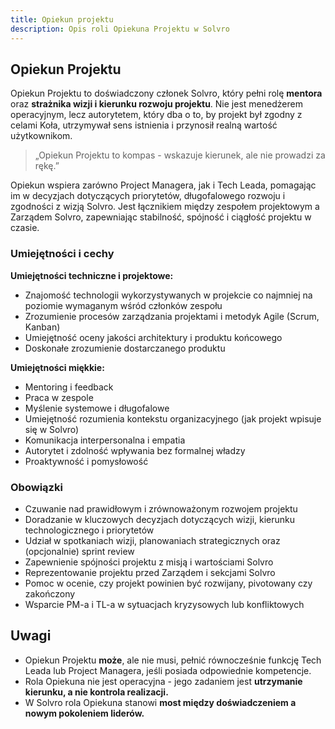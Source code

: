 ```yaml
---
title: Opiekun projektu
description: Opis roli Opiekuna Projektu w Solvro
---
```


## Opiekun Projektu

Opiekun Projektu to doświadczony członek Solvro, który pełni rolę **mentora** oraz **strażnika wizji i kierunku rozwoju projektu**.
Nie jest menedżerem operacyjnym, lecz autorytetem, który dba o to, by projekt był zgodny z celami Koła, utrzymywał sens istnienia i przynosił realną wartość użytkownikom.

> „Opiekun Projektu to kompas - wskazuje kierunek, ale nie prowadzi za rękę.”

Opiekun wspiera zarówno Project Managera, jak i Tech Leada, pomagając im w decyzjach dotyczących priorytetów, długofalowego rozwoju i zgodności z wizją Solvro.
Jest łącznikiem między zespołem projektowym a Zarządem Solvro, zapewniając stabilność, spójność i ciągłość projektu w czasie.

### Umiejętności i cechy

**Umiejętności techniczne i projektowe:**

- Znajomość technologii wykorzystywanych w projekcie co najmniej na poziomie wymaganym wśród członków zespołu
- Zrozumienie procesów zarządzania projektami i metodyk Agile (Scrum, Kanban)
- Umiejętność oceny jakości architektury i produktu końcowego
- Doskonałe zrozumienie dostarczanego produktu

**Umiejętności miękkie:**

- Mentoring i feedback
- Praca w zespole
- Myślenie systemowe i długofalowe
- Umiejętność rozumienia kontekstu organizacyjnego (jak projekt wpisuje się w Solvro)
- Komunikacja interpersonalna i empatia
- Autorytet i zdolność wpływania bez formalnej władzy
- Proaktywność i pomysłowość

### Obowiązki

- Czuwanie nad prawidłowym i zrównoważonym rozwojem projektu
- Doradzanie w kluczowych decyzjach dotyczących wizji, kierunku technologicznego i priorytetów
- Udział w spotkaniach wizji, planowaniach strategicznych oraz (opcjonalnie) sprint review
- Zapewnienie spójności projektu z misją i wartościami Solvro
- Reprezentowanie projektu przed Zarządem i sekcjami Solvro
- Pomoc w ocenie, czy projekt powinien być rozwijany, pivotowany czy zakończony
- Wsparcie PM-a i TL-a w sytuacjach kryzysowych lub konfliktowych

## Uwagi

- Opiekun Projektu **może**, ale nie musi, pełnić równocześnie funkcję Tech Leada lub Project Managera, jeśli posiada odpowiednie kompetencje.
- Rola Opiekuna nie jest operacyjna - jego zadaniem jest **utrzymanie kierunku, a nie kontrola realizacji.**
- W Solvro rola Opiekuna stanowi **most między doświadczeniem a nowym pokoleniem liderów.**
